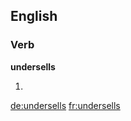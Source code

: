 ==English==

===Verb===
'''undersells'''
# {{en-third-person singular of|undersell}}

[[de:undersells]]
[[fr:undersells]]